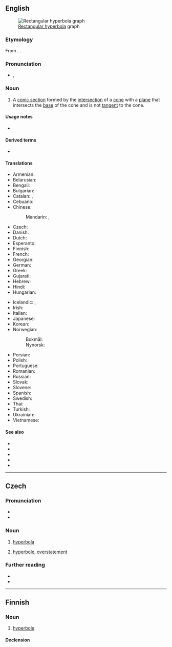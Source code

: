 ==English==
[[File:Wag 16-5 hyperbola graph.jpg|thumb|[[w:Rectangular hyperbola|Rectangular hyperbola]] graph]]

===Etymology===
From {{der|en|grc|ὑπερβολή}}. {{doublet|en|hyperbole}}.
{{wikipedia}}

===Pronunciation===
* {{a|US}} {{enPR|hīpûr'bələ}}, {{IPA|en|/haɪˈpɝbələ/}}

===Noun===
{{en-noun|s|hyperbolae|hyperbolæ}}

# {{lb|en|geometry}} A [[conic section]] formed by the [[intersection]] of a [[cone]] with a [[plane]] that intersects the [[base]] of the cone and is not [[tangent]] to the cone.

====Usage notes====
* {{U:en:an h}}

====Derived terms====
* {{l|en|hyperbolic}}

====Translations====
{{trans-top|geometric curve}}
* Armenian: {{t+|hy|հիպերբոլ}}
* Belarusian: {{t|be|гіпе́рбала|f}}
* Bengali: {{t+|bn|অধিবৃত্ত}}
* Bulgarian: {{t+|bg|хипе́рбола|f}}
* Catalan: {{t|ca|hipèrbola|f}}, {{t+|ca|hipèrbole|f}}
* Cebuano: {{t|ceb|duhalitok}}
* Chinese:
*: Mandarin: {{t+|cmn|雙曲線}}, {{t+|cmn|双曲线|tr=shuāngqūxiàn}}
* Czech: {{t|cs|hyperbola|f}}
* Danish: {{t|da|hyperbel|c}}
* Dutch: {{t+|nl|hyperbool|m}}
* Esperanto: {{t|eo|hiperbolo}}
* Finnish: {{t+|fi|hyperbeli}}
* French: {{t+|fr|hyperbole|f}}
* Georgian: {{t|ka|ჰიპერბოლა}}
* German: {{t+|de|Hyperbel|f}}
* Greek: {{t+|el|υπερβολή|f}}
* Gujarati: {{t|gu|અતિવલય}}
* Hebrew: {{t|he|הִיפֵּרבּוֹלָה|f|tr=hiperbola}}
* Hindi: {{t+|hi|अतिपरवलय}}
* Hungarian: {{t+|hu|hiperbola}}
{{trans-mid}}
* Icelandic: {{t+|is|breiðbogi|m}}, {{t+|is|gleiðbogi|m}}
* Irish: {{t|ga|hipearbóil|f}}
* Italian: {{t+|it|iperbole|f}}
* Japanese: {{t|ja|双曲線|tr=そうきょくせん, sōkyokusen}}
* Korean: {{t+|ko|쌍곡선}}
* Norwegian:
*: Bokmål: {{t|nb|hyperbel|m}}
*: Nynorsk: {{t|nn|hyperbel|m}}
* Persian: {{t+|fa|هذلولی|tr=hozluli}}
* Polish: {{t+|pl|hiperbola|f}}
* Portuguese: {{t+|pt|hipérbole|f}}
* Romanian: {{t+|ro|hiperbolă|f}}
* Russian: {{t+|ru|гипе́рбола|f}}
* Slovak: {{t|sk|hyperbola|f}}
* Slovene: {{t+|sl|hiperbola|f}}
* Spanish: {{t+|es|hipérbola|f}}
* Swedish: {{t+|sv|hyperbel|c}}
* Thai: {{t|th|ไฮเพอร์โบลา}}
* Turkish: {{t+|tr|hiperbol}}
* Ukrainian: {{t|uk|гіпе́рбола|f}}
* Vietnamese: {{t|vi|hypecbon}}
{{trans-bottom}}

====See also====
* {{l|en|circle}}
* {{l|en|conic section}}
* {{l|en|ellipse}}
* {{l|en|parabola}}
* {{l|en|unit hyperbola}}

----

==Czech==

===Pronunciation===
* {{cs-IPA}}
* {{rhymes|cs|ola|s=4}}

===Noun===
{{cs-noun|g=f}}

# {{lb|cs|geometry}} [[hyperbola#English|hyperbola]]
# [[hyperbole]], [[overstatement]]
#: {{syn|cs|nadsázka}}

===Further reading===
* {{R:PSJC}}
* {{R:SSJC}}

----

==Finnish==

===Noun===
{{fi-noun}}

# [[hyperbole]] {{gloss|extreme exaggeration or overstatement; especially as a literary or rhetorical device}}

====Declension====
{{fi-decl-koira|hyperbol|||a}}